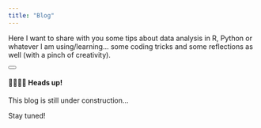 ```yaml
---
title: "Blog"
---
```


Here I want to share with you some tips about data analysis in R, Python or whatever I am using/learning... some coding tricks and some reflections as well (with a pinch of creativity).

:::: {.alert .alert-dismissible .alert-warning}
<button type="button" class="btn-close" data-bs-dismiss="alert">

</button>

<h4 class="alert-heading">

::: {.alert .alert-dismissible .alert-warning}
🚧👷🏽‍♀️ Heads up!
:::

</h4>

<p class="mb-0">

This blog is still under construction...

Stay tuned!

</p>
::::
